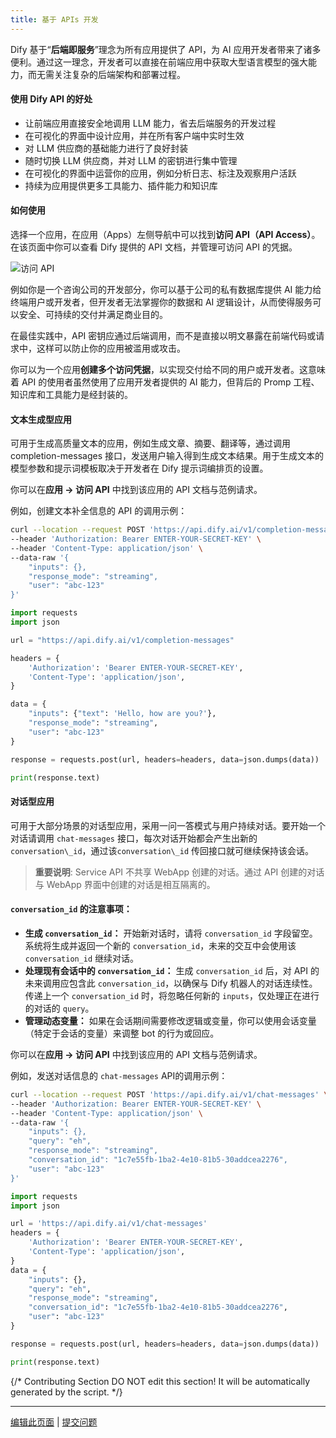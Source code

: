 ```yaml
---
title: 基于 APIs 开发
---
```


Dify 基于“**后端即服务**”理念为所有应用提供了 API，为 AI 应用开发者带来了诸多便利。通过这一理念，开发者可以直接在前端应用中获取大型语言模型的强大能力，而无需关注复杂的后端架构和部署过程。

#### 使用 Dify API 的好处

* 让前端应用直接安全地调用 LLM 能力，省去后端服务的开发过程
* 在可视化的界面中设计应用，并在所有客户端中实时生效
* 对 LLM 供应商的基础能力进行了良好封装
* 随时切换 LLM 供应商，并对 LLM 的密钥进行集中管理
* 在可视化的界面中运营你的应用，例如分析日志、标注及观察用户活跃
* 持续为应用提供更多工具能力、插件能力和知识库

#### 如何使用

选择一个应用，在应用（Apps）左侧导航中可以找到**访问 API（API Access）**。在该页面中你可以查看 Dify 提供的 API 文档，并管理可访问 API 的凭据。

![访问 API](https://assets-docs.dify.ai/dify-enterprise-mintlify/zh_CN/guides/application-publishing/97ff5a5d3fd280c617af917ca6c09322.png)

例如你是一个咨询公司的开发部分，你可以基于公司的私有数据库提供 AI 能力给终端用户或开发者，但开发者无法掌握你的数据和 AI 逻辑设计，从而使得服务可以安全、可持续的交付并满足商业目的。

<Warning>
在最佳实践中，API 密钥应通过后端调用，而不是直接以明文暴露在前端代码或请求中，这样可以防止你的应用被滥用或攻击。
</Warning>

你可以为一个应用**创建多个访问凭据**，以实现交付给不同的用户或开发者。这意味着 API 的使用者虽然使用了应用开发者提供的 AI 能力，但背后的 Promp 工程、知识库和工具能力是经封装的。

#### 文本生成型应用

可用于生成高质量文本的应用，例如生成文章、摘要、翻译等，通过调用 completion-messages 接口，发送用户输入得到生成文本结果。用于生成文本的模型参数和提示词模板取决于开发者在 Dify 提示词编排页的设置。

你可以在**应用 -> 访问 API** 中找到该应用的 API 文档与范例请求。

例如，创建文本补全信息的 API 的调用示例：

```bash title="cURL"
curl --location --request POST 'https://api.dify.ai/v1/completion-messages' \
--header 'Authorization: Bearer ENTER-YOUR-SECRET-KEY' \
--header 'Content-Type: application/json' \
--data-raw '{
    "inputs": {},
    "response_mode": "streaming",
    "user": "abc-123"
}'
```

```python title="Python"
import requests
import json

url = "https://api.dify.ai/v1/completion-messages"

headers = {
    'Authorization': 'Bearer ENTER-YOUR-SECRET-KEY',
    'Content-Type': 'application/json',
}

data = {
    "inputs": {"text": 'Hello, how are you?'},
    "response_mode": "streaming",
    "user": "abc-123"
}

response = requests.post(url, headers=headers, data=json.dumps(data))

print(response.text)
```

#### 对话型应用

可用于大部分场景的对话型应用，采用一问一答模式与用户持续对话。要开始一个对话请调用 `chat-messages` 接口，每次对话开始都会产生出新的 `conversation\_id`，通过该`conversation\_id` 传回接口就可继续保持该会话。

> **重要说明**: Service API 不共享 WebApp 创建的对话。通过 API 创建的对话与 WebApp 界面中创建的对话是相互隔离的。

#### `conversation_id` 的注意事项：

- **生成 `conversation_id`：** 开始新对话时，请将 `conversation_id` 字段留空。系统将生成并返回一个新的 `conversation_id`，未来的交互中会使用该 `conversation_id` 继续对话。
- **处理现有会话中的 `conversation_id`：** 生成 `conversation_id` 后，对 API 的未来调用应包含此 `conversation_id`，以确保与 Dify 机器人的对话连续性。传递上一个 `conversation_id` 时，将忽略任何新的 `inputs`，仅处理正在进行的对话的 `query`。
- **管理动态变量：** 如果在会话期间需要修改逻辑或变量，你可以使用会话变量（特定于会话的变量）来调整 bot 的行为或回应。

你可以在**应用 -> 访问 API** 中找到该应用的 API 文档与范例请求。

例如，发送对话信息的 `chat-messages` API的调用示例：

```bash title="cURL"
curl --location --request POST 'https://api.dify.ai/v1/chat-messages' \
--header 'Authorization: Bearer ENTER-YOUR-SECRET-KEY' \
--header 'Content-Type: application/json' \
--data-raw '{
    "inputs": {},
    "query": "eh",
    "response_mode": "streaming",
    "conversation_id": "1c7e55fb-1ba2-4e10-81b5-30addcea2276",
    "user": "abc-123"
}'

```


```python title="Python"
import requests
import json

url = 'https://api.dify.ai/v1/chat-messages'
headers = {
    'Authorization': 'Bearer ENTER-YOUR-SECRET-KEY',
    'Content-Type': 'application/json',
}
data = {
    "inputs": {},
    "query": "eh",
    "response_mode": "streaming",
    "conversation_id": "1c7e55fb-1ba2-4e10-81b5-30addcea2276",
    "user": "abc-123"
}

response = requests.post(url, headers=headers, data=json.dumps(data))

print(response.text)
```

{/*
Contributing Section
DO NOT edit this section!
It will be automatically generated by the script.
*/}

---

[编辑此页面](https://github.com/langgenius/dify-docs/edit/main/zh-hans/documentation/pages/publish/developing-with-apis.mdx) | [提交问题](https://github.com/langgenius/dify-docs/issues/new?template=docs.yml)


